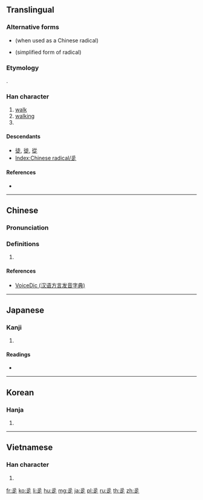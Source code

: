 {{character info/new}}
==Translingual==
{{stroke order|type=animate}}

===Alternative forms===
* {{l|mul|辶}} (when used as a Chinese radical)
* {{l|mul|⻌}} (simplified form of radical)

===Etymology===
{{Han etyl}}
{{Han compound|彳|止|t1=walk|t2="foot" or "to stop"|ls=ic}}.

===Han character===
{{Han char|rn=162|rad=辵|as=00|sn=7|four=20801|canj=HHHO|ids=⿱彡龰}}

# [[walk]]
# [[walking]]
# {{mul-kangxi radical-def}}

====Descendants====
* [[徒]], [[徙]], [[從]]
* [[Index:Chinese radical/辵]]

====References====
* {{Han ref|kx=1253.110|dkj=38700|dj=1735.010|hdz=63815.010|uh=8FB5|ud=36789}}

----

==Chinese==
{{zh-forms}}

===Pronunciation===
{{zh-pron
|m=chuò
|c=coek3
|h=pfs=chhok
|mn=thiok
|w=
|mc=y
|oc=y
|ma=|ma2=
|cat=v,n
}}

===Definitions===
{{zh-hanzi}}

# {{rfdef|lang=zh}}

====References====
* [http://cn.voicedic.com/ VoiceDic (汉语方言发音字典)]

----

==Japanese==

===Kanji===
{{ja-kanji|grade=|rs=辵00}}

# {{defn|lang=ja|sort=辵00}}

====Readings====
* {{ja-readings|on=[[ちゃく]] (chaku)|kun=[[しんにょう]] (shinnyou)|nanori=}}

----

==Korean==

===Hanja===
{{ko-hanja|hangeul=[[착]]|eumhun=|rv=chak|mr=ch'ak|y=chak}}

# {{defn|lang=ko|sort=辵00}}

----

==Vietnamese==

===Han character===
{{vi-hantu|[[xước]], [[sước]], [[xích]]|rs=辵00}}

# {{defn|lang=vi|sort=辵00}}

[[Category:CJKV radicals| ]]

[[fr:辵]]
[[ko:辵]]
[[li:辵]]
[[hu:辵]]
[[mg:辵]]
[[ja:辵]]
[[pl:辵]]
[[ru:辵]]
[[th:辵]]
[[zh:辵]]